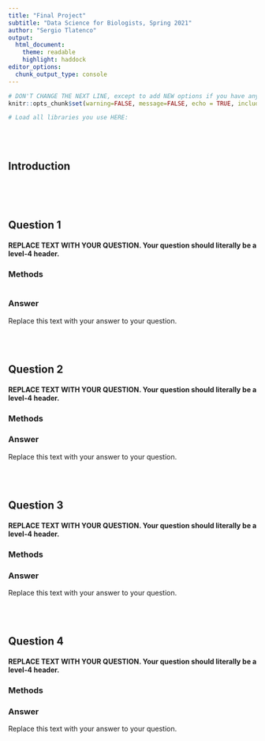 ```yaml
---
title: "Final Project"
subtitle: "Data Science for Biologists, Spring 2021"
author: "Sergio Tlatenco"
output: 
  html_document: 
    theme: readable
    highlight: haddock
editor_options: 
  chunk_output_type: console
---
```


```r
# DON'T CHANGE THE NEXT LINE, except to add NEW options if you have any.
knitr::opts_chunk$set(warning=FALSE, message=FALSE, echo = TRUE, include = TRUE)

# Load all libraries you use HERE:

```

<br><br>

## Introduction

```r

```

<br><br>

## Question 1

#### REPLACE TEXT WITH YOUR QUESTION. Your question should literally be a level-4 header.

### Methods

```r



```


### Answer

Replace this text with your answer to your question.


<br><br>

## Question 2

#### REPLACE TEXT WITH YOUR QUESTION. Your question should literally be a level-4 header.

### Methods

### Answer

Replace this text with your answer to your question.

<br><br>

## Question 3

#### REPLACE TEXT WITH YOUR QUESTION. Your question should literally be a level-4 header.

### Methods

### Answer

Replace this text with your answer to your question.


<br><br>

## Question 4

#### REPLACE TEXT WITH YOUR QUESTION. Your question should literally be a level-4 header.

### Methods

### Answer

Replace this text with your answer to your question.
